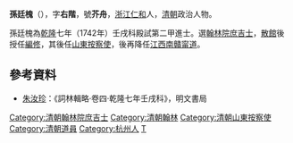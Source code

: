'''孫廷槐'''（{{bd|？||？|}}），字'''右階'''，號'''芥舟'''，[[浙江|浙江]][[仁和县|仁和]]人，[[清朝|清朝]]政治人物。

孫廷槐為[[乾隆|乾隆]]七年（1742年）壬戌科殿試第二甲進士。選[[翰林院|翰林院]][[庶吉士|庶吉士]]，[[散館|散館]]後授任[[編修|編修]]，其後任[[山東|山東]][[按察使|按察使]]，後再降任[[江西|江西]][[南贛甯道|南贛甯道]]。

==參考資料==
*[[朱汝珍|朱汝珍]]：《詞林輯略·卷四·乾隆七年壬戌科》，明文書局

{{清朝人物小作品}}
{{乾隆七年壬戌科殿試金榜}}
{{DEFAULTSORT:Sun孫}}
[[Category:清朝翰林院庶吉士|Category:清朝翰林院庶吉士]]
[[Category:清朝翰林|Category:清朝翰林]]
[[Category:清朝山東按察使|Category:清朝山東按察使]]
[[Category:清朝道員|Category:清朝道員]]
[[Category:杭州人|Category:杭州人]]
[[Category:孙姓|T]]